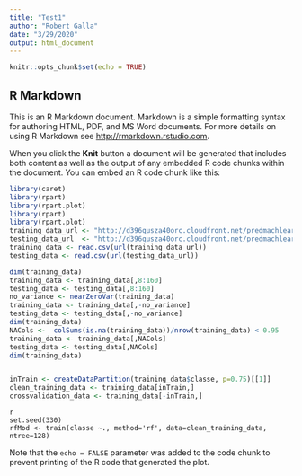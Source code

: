 ```yaml
---
title: "Test1"
author: "Robert Galla"
date: "3/29/2020"
output: html_document
---
```


```r
knitr::opts_chunk$set(echo = TRUE)
```

## R Markdown

This is an R Markdown document. Markdown is a simple formatting syntax for authoring HTML, PDF, and MS Word documents. For more details on using R Markdown see <http://rmarkdown.rstudio.com>.

When you click the **Knit** button a document will be generated that includes both content as well as the output of any embedded R code chunks within the document. You can embed an R code chunk like this:

```r
library(caret)
library(rpart)
library(rpart.plot)
library(rpart)
library(rpart.plot)
training_data_url <- "http://d396qusza40orc.cloudfront.net/predmachlearn/pml-training.csv"
testing_data_url  <- "http://d396qusza40orc.cloudfront.net/predmachlearn/pml-testing.csv"
training_data <- read.csv(url(training_data_url))
testing_data <- read.csv(url(testing_data_url))
```

```r
dim(training_data)
training_data <- training_data[,8:160]
testing_data <- testing_data[,8:160]
no_variance <- nearZeroVar(training_data)
training_data <- training_data[,-no_variance]
testing_data <- testing_data[,-no_variance]
dim(training_data)
NACols <-  colSums(is.na(training_data))/nrow(training_data) < 0.95
training_data <- training_data[,NACols]
testing_data <- testing_data[,NACols]
dim(training_data)



```

```r
inTrain <- createDataPartition(training_data$classe, p=0.75)[[1]]
clean_training_data <- training_data[inTrain,]
crossvalidation_data <- training_data[-inTrain,]

```
```
{r random forest model, echo=FALSE}
set.seed(330)
rfMod <- train(classe ~., method='rf', data=clean_training_data, ntree=128)

```

Note that the `echo = FALSE` parameter was added to the code chunk to prevent printing of the R code that generated the plot.
